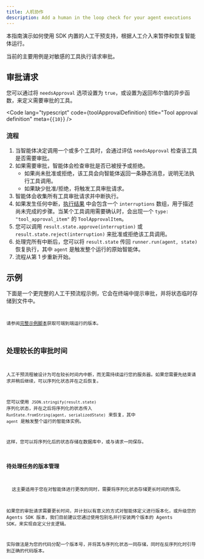 ```yaml
---
title: 人机协作
description: Add a human in the loop check for your agent executions
---
```



本指南演示如何使用 SDK 内置的人工干预支持，根据人工介入来暂停和恢复智能体运行。

当前的主要用例是对敏感的工具执行请求审批。

## 审批请求

您可以通过将 `needsApproval` 选项设置为 `true`，或设置为返回布尔值的异步函数，来定义需要审批的工具。

<Code
  lang="typescript"
  code={toolApprovalDefinition}
  title="Tool approval definition"
  meta={`{10}`}
/>

### 流程

1. 当智能体决定调用一个或多个工具时，会通过评估 `needsApproval` 检查该工具是否需要审批。
2. 如果需要审批，智能体会检查审批是否已被授予或拒绝。
   - 如果尚未批准或拒绝，该工具会向智能体返回一条静态消息，说明无法执行工具调用。
   - 如果缺少批准/拒绝，将触发工具审批请求。
3. 智能体会收集所有工具审批请求并中断执行。
4. 如果发生任何中断，[执行结果](/openai-agents-js/zh/guides/results) 中会包含一个 `interruptions` 数组，用于描述尚未完成的步骤。当某个工具调用需要确认时，会出现一个 `type: "tool_approval_item"` 的 `ToolApprovalItem`。
5. 您可以调用 `result.state.approve(interruption)` 或 `result.state.reject(interruption)` 来批准或拒绝该工具调用。
6. 处理完所有中断后，您可以将 `result.state` 传回 `runner.run(agent, state)` 恢复执行，其中 `agent` 是触发整个运行的原始智能体。
7. 流程从第 1 步重新开始。

## 示例

下面是一个更完整的人工干预流程示例，它会在终端中提示审批，并将状态临时存储到文件中。

<Code
  lang="typescript"
  code={humanInTheLoopExample}
  title="Human in the loop"
/>

请参阅[完整示例脚本](https://github.com/openai/openai-agents-js/tree/main/examples/agent-patterns/human-in-the-loop.ts)获取可端到端运行的版本。

## 处理较长的审批时间

人工干预流程被设计为可在较长时间内中断，而无需持续运行您的服务器。如果您需要先结束请求并稍后继续，可以序列化状态并在之后恢复。

您可以使用 `JSON.stringify(result.state)` 序列化状态，并在之后将序列化的状态传入 `RunState.fromString(agent, serializedState)` 来恢复，其中 `agent` 是触发整个运行的智能体实例。

这样，您可以将序列化后的状态存储在数据库中，或与请求一同保存。

### 待处理任务的版本管理

<Aside>
  这主要适用于您在对智能体进行更改的同时，需要将序列化状态存储更长时间的情况。
</Aside>

如果您的审批请求需要更长时间，并计划以有意义的方式对智能体定义进行版本化，或升级您的 Agents SDK 版本，我们目前建议您通过使用包别名并行安装两个版本的 Agents SDK，来实现自定义分支逻辑。

实际做法是为您的代码分配一个版本号，并将其与序列化状态一同存储，同时在反序列化时引导到正确的代码版本。
